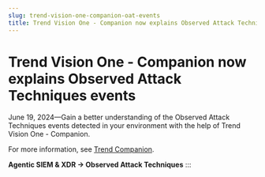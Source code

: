 ```yaml
---
slug: trend-vision-one-companion-oat-events
title: Trend Vision One - Companion now explains Observed Attack Techniques events
---
```

# Trend Vision One - Companion now explains Observed Attack Techniques events

June 19, 2024—Gain a better understanding of the Observed Attack Techniques events detected in your environment with the help of Trend Vision One - Companion.

For more information, see [Trend Companion](companion.mdx).

**Agentic SIEM & XDR → Observed Attack Techniques**
:::
